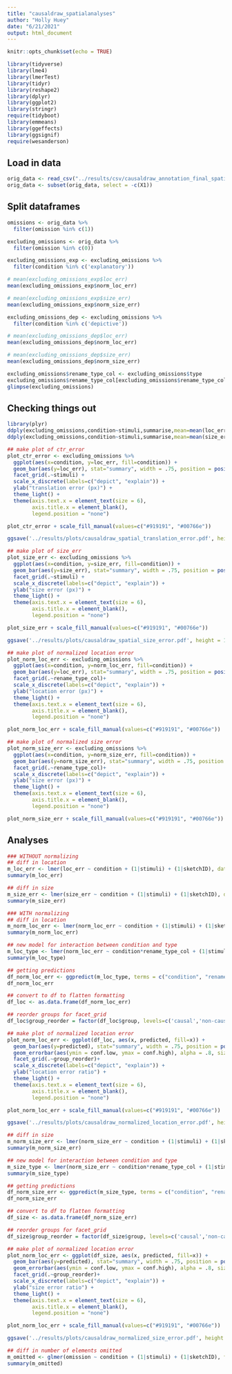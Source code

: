 ```yaml
---
title: "causaldraw_spatialanalyses"
author: "Holly Huey"
date: "6/21/2021"
output: html_document
---
```


```r
knitr::opts_chunk$set(echo = TRUE)
```

```r
library(tidyverse)
library(lme4)
library(lmerTest)
library(tidyr)
library(reshape2)
library(dplyr)
library(ggplot2)
library(stringr)
require(tidyboot)
library(emmeans)
library(ggeffects)
library(ggsignif)
require(wesanderson)
```

## Load in data
```r
orig_data <- read_csv("../results/csv/causaldraw_annotation_final_spatial_error_random_sample.csv")
orig_data <- subset(orig_data, select = -c(X1))
```

## Split dataframes
```r
omissions <- orig_data %>% 
  filter(omission %in% c(1))

excluding_omissions <- orig_data %>% 
  filter(omission %in% c(0))

excluding_omissions_exp <- excluding_omissions %>% 
  filter(condition %in% c('explanatory'))

# mean(excluding_omissions_exp$loc_err)
mean(excluding_omissions_exp$norm_loc_err)

# mean(excluding_omissions_exp$size_err)
mean(excluding_omissions_exp$norm_size_err)

excluding_omissions_dep <- excluding_omissions %>% 
  filter(condition %in% c('depictive'))

# mean(excluding_omissions_dep$loc_err)
mean(excluding_omissions_dep$norm_loc_err)

# mean(excluding_omissions_dep$size_err)
mean(excluding_omissions_dep$norm_size_err)
```

```r
excluding_omissions$rename_type_col <- excluding_omissions$type
excluding_omissions$rename_type_col[excluding_omissions$rename_type_col == "functional"] <- "non-causal"
glimpse(excluding_omissions)
```

## Checking things out
```r
library(plyr)
ddply(excluding_omissions,condition~stimuli,summarise,mean=mean(loc_err))
ddply(excluding_omissions,condition~stimuli,summarise,mean=mean(size_err))

## make plot of ctr_error
plot_ctr_error <- excluding_omissions %>%  
  ggplot(aes(x=condition, y=loc_err, fill=condition)) +
  geom_bar(aes(y=loc_err), stat="summary", width = .75, position = position_dodge(width = 0.5)) +
  facet_grid(.~stimuli) +
  scale_x_discrete(labels=c("depict", "explain")) +
  ylab("translation error (px)") +
  theme_light() +
  theme(axis.text.x = element_text(size = 6), 
        axis.title.x = element_blank(),
        legend.position = "none")

plot_ctr_error + scale_fill_manual(values=c("#919191", "#00766e"))

ggsave('../results/plots/causaldraw_spatial_translation_error.pdf', height = 18, width =24, units = 'cm', useDingbats = F)
```

```r
## make plot of size_err
plot_size_err <- excluding_omissions %>%  
  ggplot(aes(x=condition, y=size_err, fill=condition)) +
  geom_bar(aes(y=size_err), stat="summary", width = .75, position = position_dodge(width = 0.5)) +
  facet_grid(.~stimuli) +
  scale_x_discrete(labels=c("depict", "explain")) +
  ylab("size error (px)") +
  theme_light() +
  theme(axis.text.x = element_text(size = 6), 
        axis.title.x = element_blank(),
        legend.position = "none")

plot_size_err + scale_fill_manual(values=c("#919191", "#00766e"))

ggsave('../results/plots/causaldraw_spatial_size_error.pdf', height = 18, width =24, units = 'cm', useDingbats = F)
```

```r
## make plot of normalized location error
plot_norm_loc_err <- excluding_omissions %>%  
  ggplot(aes(x=condition, y=norm_loc_err, fill=condition)) +
  geom_bar(aes(y=loc_err), stat="summary", width = .75, position = position_dodge(width = 0.5)) +
  facet_grid(.~rename_type_col)+
  scale_x_discrete(labels=c("depict", "explain")) +
  ylab("location error (px)") +
  theme_light() +
  theme(axis.text.x = element_text(size = 6), 
        axis.title.x = element_blank(),
        legend.position = "none")

plot_norm_loc_err + scale_fill_manual(values=c("#919191", "#00766e"))
```

```r
## make plot of normalized size error
plot_norm_size_err <- excluding_omissions %>%  
  ggplot(aes(x=condition, y=norm_size_err, fill=condition)) +
  geom_bar(aes(y=norm_size_err), stat="summary", width = .75, position = position_dodge(width = 0.5)) +
  facet_grid(.~rename_type_col)+
  scale_x_discrete(labels=c("depict", "explain")) +
  ylab("size error (px)") +
  theme_light() +
  theme(axis.text.x = element_text(size = 6), 
        axis.title.x = element_blank(),
        legend.position = "none")

plot_norm_size_err + scale_fill_manual(values=c("#919191", "#00766e"))
```

## Analyses
```r
### WITHOUT normalizing
## diff in location
m_loc_err <- lmer(loc_err ~ condition + (1|stimuli) + (1|sketchID), data=excluding_omissions)
summary(m_loc_err)
```

```r
## diff in size
m_size_err <- lmer(size_err ~ condition + (1|stimuli) + (1|sketchID), data=excluding_omissions)
summary(m_size_err)
```


```r
### WITH normalizing
## diff in location
m_norm_loc_err <- lmer(norm_loc_err ~ condition + (1|stimuli) + (1|sketchID), data=excluding_omissions)
summary(m_norm_loc_err)
```


```r
## new model for interaction between condition and type
m_loc_type <- lmer(norm_loc_err ~ condition*rename_type_col + (1|stimuli) + (1|sketchID), data=excluding_omissions)
summary(m_loc_type)

## getting predictions
df_norm_loc_err <- ggpredict(m_loc_type, terms = c("condition", "rename_type_col"))
df_norm_loc_err

## convert to df to flatten formatting
df_loc <- as.data.frame(df_norm_loc_err)

## reorder groups for facet_grid
df_loc$group_reorder = factor(df_loc$group, levels=c('causal','non-causal','background'))

## make plot of normalized location error
plot_norm_loc_err <- ggplot(df_loc, aes(x, predicted, fill=x)) +
  geom_bar(aes(y=predicted), stat="summary", width = .75, position = position_dodge(width = 0.5)) +
  geom_errorbar(aes(ymin = conf.low, ymax = conf.high), alpha = .8, size = .75, width = 0) +
  facet_grid(.~group_reorder)+
  scale_x_discrete(labels=c("depict", "explain")) +
  ylab("location error ratio") +
  theme_light() +
  theme(axis.text.x = element_text(size = 6), 
        axis.title.x = element_blank(),
        legend.position = "none")

plot_norm_loc_err + scale_fill_manual(values=c("#919191", "#00766e"))

ggsave('../results/plots/causaldraw_normalized_location_error.pdf', height = 8, width = 8, units = 'cm', useDingbats = F)
```

```r
## diff in size
m_norm_size_err <- lmer(norm_size_err ~ condition + (1|stimuli) + (1|sketchID), data=excluding_omissions)
summary(m_norm_size_err)
```

```r
## new model for interaction between condition and type
m_size_type <- lmer(norm_size_err ~ condition*rename_type_col + (1|stimuli) + (1|sketchID), data=excluding_omissions)
summary(m_size_type)

## getting predictions
df_norm_size_err <- ggpredict(m_size_type, terms = c("condition", "rename_type_col"))
df_norm_size_err

## convert to df to flatten formatting
df_size <- as.data.frame(df_norm_size_err)

## reorder groups for facet_grid
df_size$group_reorder = factor(df_size$group, levels=c('causal','non-causal','background'))

## make plot of normalized location error
plot_norm_loc_err <- ggplot(df_size, aes(x, predicted, fill=x)) +
  geom_bar(aes(y=predicted), stat="summary", width = .75, position = position_dodge(width = 0.5)) +
  geom_errorbar(aes(ymin = conf.low, ymax = conf.high), alpha = .8, size = .75, width = 0) +
  facet_grid(.~group_reorder)+
  scale_x_discrete(labels=c("depict", "explain")) +
  ylab("size error ratio") +
  theme_light() +
  theme(axis.text.x = element_text(size = 6), 
        axis.title.x = element_blank(),
        legend.position = "none")

plot_norm_loc_err + scale_fill_manual(values=c("#919191", "#00766e"))

ggsave('../results/plots/causaldraw_normalized_size_error.pdf', height = 8, width = 8, units = 'cm', useDingbats = F)
```

```r
## diff in number of elements omitted
m_omitted <- glmer(omission ~ condition + (1|stimuli) + (1|sketchID), family="binomial", data=orig_data)
summary(m_omitted)
```



